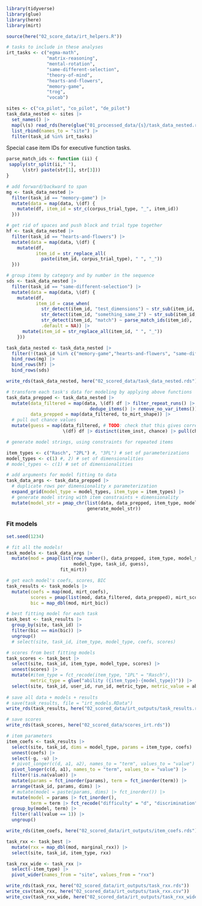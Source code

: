 ```r
library(tidyverse)
library(glue)
library(here)
library(mirt)

source(here("02_score_data/irt_helpers.R"))

# tasks to include in these analyses
irt_tasks <- c("egma-math",
               "matrix-reasoning",
               "mental-rotation",
               "same-different-selection",
               "theory-of-mind",
               "hearts-and-flowers",
               "memory-game",
               "trog",
               "vocab")

sites <- c("ca_pilot", "co_pilot", "de_pilot")
task_data_nested <- sites |>
  set_names() |>
  map(\(s) read_rds(here(glue("01_processed_data/{s}/task_data_nested.rds")))) |>
  list_rbind(names_to = "site") |>
  filter(task_id %in% irt_tasks)
```

Special case item IDs for executive function tasks. 

```r
parse_match_ids <- function (ii) {
 sapply(str_split(ii," "), 
      \(str) paste(str[1], str[3]))
}

# add forward/backward to span
mg <- task_data_nested |>
  filter(task_id == "memory-game") |>
  mutate(data = map(data, \(df) { 
    mutate(df, item_id = str_c(corpus_trial_type, "_", item_id))
  }))

# get rid of spaces and push block and trial type together
hf <- task_data_nested |>
  filter(task_id == "hearts-and-flowers") |>
  mutate(data = map(data, \(df) { 
    mutate(df, 
           item_id = str_replace_all(
             paste(item_id, corpus_trial_type), " ", "_"))
  }))

# group items by category and by number in the sequence
sds <- task_data_nested |>
  filter(task_id == "same-different-selection") |>
  mutate(data = map(data, \(df) { 
    mutate(df, 
           item_id = case_when(
             str_detect(item_id, "test_dimensions") ~ str_sub(item_id, 1, -3),
             str_detect(item_id, "something_same_2") ~ str_sub(item_id, 1, -3),
             str_detect(item_id, "match") ~ parse_match_ids(item_id),
             .default = NA)) |>
      mutate(item_id = str_replace_all(item_id, " ", "_"))
    }))
```

```r
task_data_nested <- task_data_nested |>
  filter(!(task_id %in% c("memory-game","hearts-and-flowers", "same-different-selection"))) |>
  bind_rows(mg) |>
  bind_rows(hf) |>
  bind_rows(sds)

write_rds(task_data_nested, here("02_scored_data/task_data_nested.rds"))
```

```r
# transform each task's data for modeling by applying above functions
task_data_prepped <- task_data_nested |>
  mutate(data_filtered = map(data, \(df) df |> filter_repeat_runs() |>
                               dedupe_items() |> remove_no_var_items()),
         data_prepped = map(data_filtered, to_mirt_shape)) |>
  # pull out chance values
  mutate(guess = map(data_filtered, # TODO: check that this gives correct order
                     \(df) df |> distinct(item_inst, chance) |> pull(chance)))
```

```r
# generate model strings, using constraints for repeated items

item_types <- c("Rasch", "2PL") #, "3PL") # set of parameterizations
model_types <- c(1) #, 2) # set of dimensionalities
# model_types <- c(1) # set of dimensionalities

# add arguments for model fitting to data
task_data_args <- task_data_prepped |>
  # duplicate rows per dimensionality x parameterization
  expand_grid(model_type = model_types, item_type = item_types) |>
  # generate model string with item constraints + dimensionality
  mutate(model_str = pmap_chr(list(data, data_prepped, item_type, model_type),
                              generate_model_str))
```

### Fit models

```r
set.seed(1234)

# fit all the models!
task_models <- task_data_args |>
  mutate(mod = pmap(list(row_number(), data_prepped, item_type, model_str,
                         model_type, task_id, guess),
                    fit_mirt))

# get each model's coefs, scores, BIC
task_results <- task_models |>
  mutate(coefs = map(mod, mirt_coefs),
         scores = pmap(list(mod, data_filtered, data_prepped), mirt_scores),
         bic = map_dbl(mod, mirt_bic))

# best fitting model for each task
task_best <- task_results |>
  group_by(site, task_id) |>
  filter(bic == min(bic)) |>
  ungroup()
  # select(site, task_id, item_type, model_type, coefs, scores)

# scores from best fitting models
task_scores <- task_best |>
  select(site, task_id, item_type, model_type, scores) |>
  unnest(scores) |>
  mutate(#item_type = fct_recode(item_type, "1PL" = "Rasch"),
         metric_type = glue("ability ({item_type}-{model_type})")) |>
  select(site, task_id, user_id, run_id, metric_type, metric_value = ability)
  
# save all data + models + results
# save(task_results, file = "irt_models.RData")
write_rds(task_results, here("02_scored_data/irt_outputs/task_results.rds"))

# save scores
write_rds(task_scores, here("02_scored_data/scores_irt.rds"))
```

```r
# item parameters
item_coefs <- task_results |>
  select(site, task_id, dims = model_type, params = item_type, coefs) |>
  unnest(coefs) |>
  select(-g, -u) |>
  # pivot_longer(c(d, a1, a2), names_to = "term", values_to = "value") |>
  pivot_longer(c(d, a1), names_to = "term", values_to = "value") |>
  filter(!is.na(value)) |>
  mutate(params = fct_inorder(params), term = fct_inorder(term)) |>
  arrange(task_id, params, dims) |>
  # mutate(model = paste(params, dims) |> fct_inorder()) |>
  mutate(model = params |> fct_inorder(),
         term = term |> fct_recode("difficulty" = "d", "discrimination" = "a1")) |>
  group_by(model, term) |>
  filter(!all(value == 1)) |>
  ungroup()

write_rds(item_coefs, here("02_scored_data/irt_outputs/item_coefs.rds"))
```

```r
task_rxx <- task_best |>
  mutate(rxx = map_dbl(mod, marginal_rxx)) |>
  select(site, task_id, item_type, rxx)

task_rxx_wide <- task_rxx |> 
  select(-item_type) |> 
  pivot_wider(names_from = "site", values_from = "rxx") 

write_rds(task_rxx, here("02_scored_data/irt_outputs/task_rxx.rds"))
write_csv(task_rxx, here("02_scored_data/irt_outputs/task_rxx.csv"))
write_csv(task_rxx_wide, here("02_scored_data/irt_outputs/task_rxx_wide.csv"))
```

